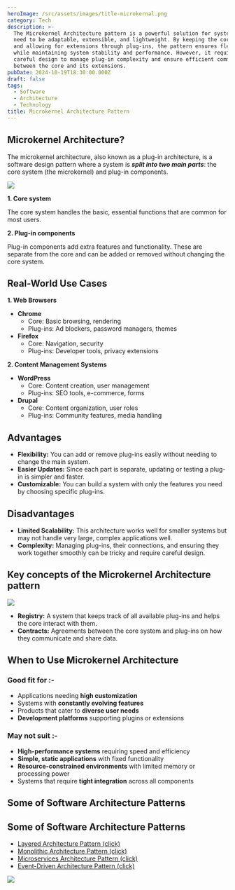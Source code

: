 ```yaml
---
heroImage: /src/assets/images/title-microkernal.png
category: Tech
description: >-
  The Microkernel Architecture pattern is a powerful solution for systems that
  need to be adaptable, extensible, and lightweight. By keeping the core minimal
  and allowing for extensions through plug-ins, the pattern ensures flexibility
  while maintaining system stability and performance. However, it requires
  careful design to manage plug-in complexity and ensure efficient communication
  between the core and its extensions.
pubDate: 2024-10-19T18:30:00.000Z
draft: false
tags:
  - Software
  - Architecture
  - Technology
title: Microkernel Architecture Pattern
---
```


## Microkernel Architecture?

The microkernel architecture, also known as a plug-in architecture, is a software design pattern where a system is **_split into two main parts_**: the core system (the microkernel) and plug-in components.

![](../../../assets/images/infomation/Microkernel-Architecture-Pattern-Image.webp)

**1. Core system**

The core system handles the basic, essential functions that are common for most users.

**2. Plug-in components**

Plug-in components add extra features and functionality. These are separate from the core and can be added or removed without changing the core system.

## Real-World Use Cases

**1. Web Browsers**

- **Chrome**
  - Core: Basic browsing, rendering
  - Plug-ins: Ad blockers, password managers, themes
- **Firefox**
  - Core: Navigation, security
  - Plug-ins: Developer tools, privacy extensions

**2. Content Management Systems**

- **WordPress**
  - Core: Content creation, user management
  - Plug-ins: SEO tools, e-commerce, forms
- **Drupal**
  - Core: Content organization, user roles
  - Plug-ins: Community features, media handling

## Advantages

- **Flexibility:** You can add or remove plug-ins easily without needing to change the main system.
- **Easier Updates:** Since each part is separate, updating or testing a plug-in is simpler and faster.
- **Customizable:** You can build a system with only the features you need by choosing specific plug-ins.

## Disadvantages

- **Limited Scalability:** This architecture works well for smaller systems but may not handle very large, complex applications well.
- **Complexity:** Managing plug-ins, their connections, and ensuring they work together smoothly can be tricky and require careful design.

## Key concepts of the Microkernel Architecture pattern

![](../../../assets/images/infomation/mermaid-diagram-20241020191428.png)

- **Registry:** A system that keeps track of all available plug-ins and helps the core interact with them.
- **Contracts:** Agreements between the core system and plug-ins on how they communicate and share data.

## When to Use Microkernel Architecture

### Good fit for :-

- Applications needing **high customization**
- Systems with **constantly evolving features**
- Products that cater to **diverse user needs**
- **Development platforms** supporting plugins or extensions

### May not suit :-

- **High-performance systems** requiring speed and efficiency
- **Simple, static applications** with fixed functionality
- **Resource-constrained environments** with limited memory or processing power
- Systems that require **tight integration** across all components

## Some of Software Architecture Patterns

## Some of Software Architecture Patterns

- [Layered Architecture Pattern (click)](https://pranshu.tech/post/software-architecture-pattern/layered-architecture-pattern/)
- [Monolithic Architecture Pattern (click)](https://pranshu.tech/post/software-architecture-pattern/monolithic-architecture-pattern/)
- [Microservices Architecture Pattern (click)](https://pranshu.tech/post/software-architecture-pattern/microservices-architecture-pattern/)
- [Event-Driven Architecture Pattern (click)](https://pranshu.tech/post/software-architecture-pattern/event-driven-architecture-pattern/)

![](../../../assets/images/infomation/types-of-archetecture.png)
